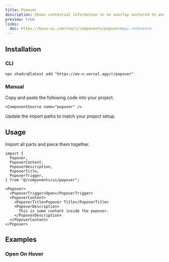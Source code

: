 ```yaml
---
title: Popover
description: Shows contextual information in an overlay anchored to another element.
preview: true
links:
  doc: https://base-ui.com/react/components/popover#api-reference
---
```


<ComponentTabs name="popover-demo" />

## Installation

### CLI

```package-install
npx shadcn@latest add "https://eo-n.vercel.app/r/popover"
```

### Manual

<Steps>

  <Step>
    Copy and paste the following code into your project.

    <ComponentSource name="popover" />

  </Step>
  
  <Step>Update the import paths to match your project setup.</Step>

</Steps>

## Usage

Import all parts and piece them together.

```tsx
import {
  Popover,
  PopoverContent,
  PopoverDescription,
  PopoverTitle,
  PopoverTrigger,
} from "@/components/ui/popover";
```

```tsx
<Popover>
  <PopoverTrigger>Open</PopoverTrigger>
  <PopoverContent>
    <PopoverTitle>Popover Title</PopoverTitle>
    <PopoverDescription>
      This is some content inside the popover.
    </PopoverDescription>
  </PopoverContent>
</Popover>
```

## Examples

### Open On Hover

<ComponentTabs name="popover-hover" />